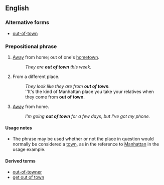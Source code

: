 ==English==

===Alternative forms===
* [[out-of-town]] {{qualifier|especially in attributive use}}

===Prepositional phrase===
{{head|en|prepositional phrase|head=[[out]] [[of]] [[town]]}}

# {{context|of a person}} [[away|Away]] from home; out of one's [[hometown]].
#: ''They are '''out of town''' this week.''
# {{context|of a person}} From a different place.
#: ''They look like they are from '''out of town'''.''
#: ''It's the kind of Manhattan place you take your relatives when they come from '''out of town'''.
# [[away|Away]] from home.
#: ''I'm going '''out of town''' for a few days, but I've got my phone.''

====Usage notes====
* The phrase {{term|out of town}} may be used whether or not the place in question would normally be considered a [[town]], as in the reference to [[Manhattan]] in the usage example.

====Derived terms====
* [[out-of-towner]]
* [[get out of town]]